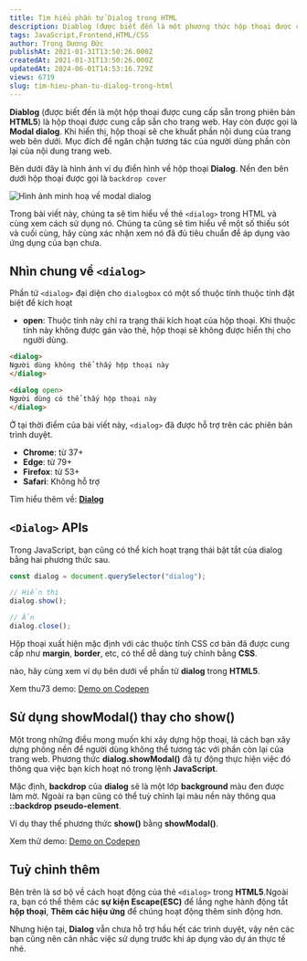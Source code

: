 ```yaml
---
title: Tìm hiểu phần tử Dialog trong HTML
description: Diablog (được biết đến là một phương thức hộp thoại được cung cấp sẵn trong phiên bản HTML5) là một hộp thoại cho trang web. Nó cũng được gọi là Modal dialog
tags: JavaScript,Frontend,HTML/CSS
author: Trọng Dương Đức
publishAt: 2021-01-31T13:50:26.000Z
createdAt: 2021-01-31T13:50:26.000Z
updatedAt: 2024-06-01T14:53:16.729Z
views: 6719
slug: tim-hieu-phan-tu-dialog-trong-html
---
```


**Diablog** (được biết đến là một hộp thoại được cung cấp sẵn trong phiên bản **HTML5**) là hộp thoại được cung cắp sẵn cho trang web. Hay còn được gọi là **Modal dialog**. Khi hiển thị, hộp thoại sẽ che khuất phần nội dung của trang web bên dưới. Mục đích để ngăn chặn tương tác của người dùng phần còn lại của nội dung trang web.

Bên dưới đây là hình ảnh ví dụ điển hình về hộp thoại **Dialog**. Nền đen bên dưới hộp thoại được gọi là `backdrop cover`

![Hình ảnh minh hoạ về modal dialog](https://codestus.com/uploads/images/posts/vi_du_modal13_1-Bootstrap-modal-custom-size.png)

Trong bài viết này, chúng ta sẽ tìm hiểu về thẻ `<dialog>` trong HTML và cùng xem cách sử dụng nó. Chúng ta cũng sẽ tìm hiểu về một số thiếu sót và cuối cùng, hãy cùng xác nhận xem nó đã đủ tiêu chuẩn để áp dụng vào ứng dụng của bạn chưa.

## Nhìn chung về `<dialog>`
Phần tử `<dialog>` đại diện cho `dialogbox` có một số thuộc tính thuộc tính đặt biệt để kích hoạt
- **open**: Thuộc tính này chỉ ra trạng thái kích hoạt của hộp thoại. Khi thuộc tính này không được gán vào thẻ, hộp thoại sẽ không được hiển thị cho người dùng.

```html
<dialog>
Người dùng không thể thấy hộp thoại này
</dialog>

<dialog open>
Người dùng có thể thấy hộp thoại này
</dialog>
```

Ở tại thời điểm của bài viết này, `<dialog>` đã được hỗ trợ trên các phiên bản trình duyệt.
- **Chrome**: từ 37+
- **Edge**: từ 79+
- **Firefox**: từ 53+
- **Safari**: Không hỗ trợ

Tìm hiểu thêm về:  [**Dialog**](https://developer.mozilla.org/vi/docs/Web/HTML/Element/dialog)

## `<Dialog>` APIs
Trong JavaScript, bạn cũng có thể kích hoạt trạng thái bật tắt của dialog bằng hai phương thức sau.

```js
const dialog = document.querySelector("dialog");

// Hiển thị
dialog.show();

// Ẩn
dialog.close();
```

Hộp thoại xuất hiện mặc định với các thuộc tính CSS cơ bản đã được cung cấp như **margin**, **border**, etc, có thể dễ dàng tuỳ chỉnh bằng **CSS**.

nào, hãy cùng xem ví dụ bên dưới về phần tử **dialog** trong **HTML5**.

Xem thu73 demo: [Demo on Codepen](https://codepen.io/codestus/pen/jOVEmpm)

## Sử dụng showModal() thay cho show()
Một trong những điều mong muốn khi xây dựng hộp thoại, là cách bạn xây dựng phông nền để người dùng không thể tương tác với phần còn lại của trang web. Phương thức **dialog.showModal()** đã tự động thực hiện việc đó thông qua việc bạn kích hoạt nó trong lệnh **JavaScript**.

Mặc định, **backdrop** của **dialog** sẽ là một lớp **background** màu đen được làm mờ. Ngoài ra bạn cũng có thể tuỳ chỉnh lại màu nền này thông qua **::backdrop** **pseudo-element**.

Ví dụ thay thế phương thức **show()** bằng **showModal()**.

Xem thử demo: [Demo on Codepen](https://codepen.io/codestus/pen/RwoNgGa)

## Tuỳ chỉnh thêm
Bên trên là sơ bộ về cách hoạt động của thẻ `<dialog>` trong **HTML5**.Ngoài ra, bạn có thể thêm các **sự kiện Escape(ESC)** để lắng nghe hành động tắt **hộp thoại**, **Thêm các hiệu ứng** để chúng hoạt động thêm sinh động hơn.

Nhưng hiện tại, **Dialog** vẫn chưa hỗ trợ hầu hết các trình duyệt, vậy nên các bạn cũng nên cân nhắc việc sử dụng trước khi áp dụng vào dự án thực tế nhé.

<script async src="https://cpwebassets.codepen.io/assets/embed/ei.js"></script>
      